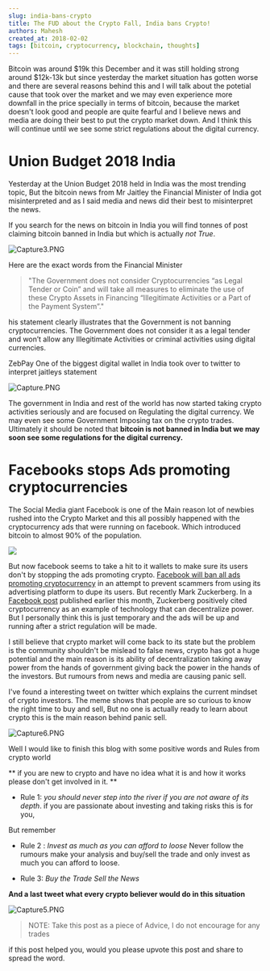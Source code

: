 ```yaml
---
slug: india-bans-crypto
title: The FUD about the Crypto Fall, India bans Crypto!
authors: Mahesh
created_at: 2018-02-02
tags: [bitcoin, cryptocurrency, blockchain, thoughts]
---
```


Bitcoin was around $19k this December and it was still holding strong around $12k-13k but since yesterday the market situation has gotten worse and there are several reasons behind this and I will talk about the potetial cause that took over the market and we may even experience more downfall in the price specially in terms of bitcoin, because the market doesn't look good and people are quite fearful and I believe news and media are doing their best to put the crypto market down. And I think this will continue until we see some strict regulations about the digital currency.

# Union Budget 2018 India

Yesterday at the Union Budget 2018 held in India was the most trending topic, But the bitcoin news from Mr Jaitley the Financial Minister of India got misinterpreted and as I said media and news did their best to misinterpret the news.

If you search for the news on bitcoin in India you will find tonnes of post claiming bitcoin banned in India but which is actually _not True_.

![Capture3.PNG](https://steemitimages.com/DQmVsggCtwQwrFsRLkz6UBoFu4ToRLEcmkRX2FgZrR5RtHQ/Capture3.PNG)

Here are the exact words from the Financial Minister

> "The Government does not consider Cryptocurrencies “as Legal Tender or Coin” and will take all measures to eliminate the use of these Crypto Assets in Financing “Illegitimate Activities or a Part of the Payment System”."

his statement clearly illustrates that the Government is not banning cryptocurrencies. The Government does not consider it as a legal tender and won’t allow any Illegitimate Activities or criminal activities using digital currencies.

ZebPay One of the biggest digital wallet in India took over to twitter to interpret jaitleys statement

![Capture.PNG](https://steemitimages.com/DQmWK359wdwW8FhCWFvhjdhCcwPG3B5wTF3PSBiPnduxA65/Capture.PNG)

The government in India and rest of the world has now started taking crypto activities seriously and are focused on Regulating the digital currency. We may even see some Government Imposing tax on the crypto trades. Ultimately it should be noted that **bitcoin is not banned in India but we may soon see some regulations for the digital currency.**

# Facebooks stops Ads promoting cryptocurrencies

The Social Media giant Facebook is one of the Main reason lot of newbies rushed into the Crypto Market and this all possibly happened with the cryptocurrency ads that were running on facebook. Which introduced bitcoin to almost 90% of the population.

![](https://steemitimages.com/DQmYVHfNU4DRcLkCuEFZpjvQ2fq2adaraA22czrQFHGsX6p/image.png)

But now facebook seems to take a hit to it wallets to make sure its users don't by stopping the ads promoting crypto. [Facebook will ban all ads promoting cryptocurrency](https://www.facebook.com/business/news/new-ads-policy-improving-integrity-and-security-of-financial-product-and-services-ads) in an attempt to prevent scammers from using its advertising platform to dupe its users. But recently Mark Zuckerberg. In a [Facebook post](https://www.facebook.com/zuck/posts/10104380170714571?pnref=story) published earlier this month, Zuckerberg positively cited cryptocurrency as an example of technology that can decentralize power. But I personally think this is just temporary and the ads will be up and running after a strict regulation will be made.

I still believe that crypto market will come back to its state but the problem is the community shouldn't be mislead to false news, crypto has got a huge potential and the main reason is its ability of decentralization taking away power from the hands of government giving back the power in the hands of the investors. But rumours from news and media are causing panic sell.

I've found a interesting tweet on twitter which explains the current mindset of crypto investors. The meme shows that people are so curious to know the right time to buy and sell, But no one is actually ready to learn about crypto this is the main reason behind panic sell.

![Capture6.PNG](https://steemitimages.com/DQmWb5M2Yt3qLcoCxUBhwokQUGShBR9nEXdW8WbV7ohuesr/Capture6.PNG)

Well I would like to finish this blog with some positive words and Rules from crypto world

** if you are new to crypto and have no idea what it is and how it works please don't get involved in it. **

- Rule 1: _you should never step into the river if you are not aware of its depth_. if you are passionate about investing and taking risks this is for you,

But remember

- Rule 2 : _Invest as much as you can afford to loose_
  Never follow the rumours make your analysis and buy/sell the trade and only invest as much you can afford to loose.

- Rule 3: _Buy the Trade Sell the News_

**And a last tweet what every crypto believer would do in this situation**

![Capture5.PNG](https://steemitimages.com/DQmf1XKzFNQYRmA5AiwZGHfdnVAJYD7iHuasiUWoNbtWJsP/Capture5.PNG)


> NOTE: Take this post as a piece of Advice, I do not encourage for any trades

if this post helped you, would you please upvote this post and share to spread the word.
